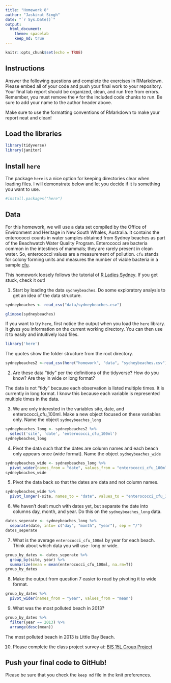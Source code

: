 ---
title: "Homework 8"
author: "Jaskirat Singh"
date: "`r Sys.Date()`"
output:
  html_document: 
    theme: spacelab
    keep_md: true
---

```{r setup, include=FALSE}
knitr::opts_chunk$set(echo = TRUE)
```

## Instructions
Answer the following questions and complete the exercises in RMarkdown. Please embed all of your code and push your final work to your repository. Your final lab report should be organized, clean, and run free from errors. Remember, you must remove the `#` for the included code chunks to run. Be sure to add your name to the author header above.  

Make sure to use the formatting conventions of RMarkdown to make your report neat and clean!  

## Load the libraries
```{r message=FALSE, warning=FALSE}
library(tidyverse)
library(janitor)
``` 

## Install `here`
The package `here` is a nice option for keeping directories clear when loading files. I will demonstrate below and let you decide if it is something you want to use.  
```{r}
#install.packages("here")
```

## Data
For this homework, we will use a data set compiled by the Office of Environment and Heritage in New South Whales, Australia. It contains the enterococci counts in water samples obtained from Sydney beaches as part of the Beachwatch Water Quality Program. Enterococci are bacteria common in the intestines of mammals; they are rarely present in clean water. So, enterococci values are a measurement of pollution. `cfu` stands for colony forming units and measures the number of viable bacteria in a sample [cfu](https://en.wikipedia.org/wiki/Colony-forming_unit).   

This homework loosely follows the tutorial of [R Ladies Sydney](https://rladiessydney.org/). If you get stuck, check it out!  

1. Start by loading the data `sydneybeaches`. Do some exploratory analysis to get an idea of the data structure.
```{r}
sydneybeaches <- read_csv("data/sydneybeaches.csv")
```
```{r}
glimpse(sydneybeaches)
```

If you want to try `here`, first notice the output when you load the `here` library. It gives you information on the current working directory. You can then use it to easily and intuitively load files.
```{r}
library('here')
```

The quotes show the folder structure from the root directory.
```{r}
sydneybeaches2 <-read_csv(here("homework", "data", "sydneybeaches.csv")) %>% clean_names()
```

2. Are these data "tidy" per the definitions of the tidyverse? How do you know? Are they in wide or long format?

The data is not "tidy" because each observation is listed multiple times. It is currently in long format. I know this because each variable is represented multiple times in the data. 

3. We are only interested in the variables site, date, and enterococci_cfu_100ml. Make a new object focused on these variables only. Name the object `sydneybeaches_long`

```{r}
sydneybeaches_long <- sydneybeaches2 %>% 
  select('site', 'date', 'enterococci_cfu_100ml')
sydneybeaches_long
```


4. Pivot the data such that the dates are column names and each beach only appears once (wide format). Name the object `sydneybeaches_wide`

```{r}
sydneybeaches_wide <- sydneybeaches_long %>% 
  pivot_wider(names_from = "date", values_from = "enterococci_cfu_100ml")
sydneybeaches_wide
```


5. Pivot the data back so that the dates are data and not column names.

```{r}
sydneybeaches_wide %>% 
  pivot_longer(-site, names_to = "date", values_to = "enterococci_cfu_100ml")
```


6. We haven't dealt much with dates yet, but separate the date into columns day, month, and year. Do this on the `sydneybeaches_long` data.

```{r}
dates_seperate <- sydneybeaches_long %>% 
  separate(date, into= c("day", "month", "year"), sep = "/")
dates_seperate
```


7. What is the average `enterococci_cfu_100ml` by year for each beach. Think about which data you will use- long or wide.

```{r}
group_by_dates <- dates_seperate %>% 
  group_by(site, year) %>% 
  summarize(mean = mean(enterococci_cfu_100ml, na.rm=T))
group_by_dates
```

8. Make the output from question 7 easier to read by pivoting it to wide format.

```{r}
group_by_dates %>% 
  pivot_wider(names_from = "year", values_from = "mean")
```

9. What was the most polluted beach in 2013?

```{r}
group_by_dates %>% 
  filter(year == 2013) %>% 
  arrange(desc(mean))
```
The most polluted beach in 2013 is Little Bay Beach. 

10. Please complete the class project survey at: [BIS 15L Group Project](https://forms.gle/H2j69Z3ZtbLH3efW6)

## Push your final code to GitHub!
Please be sure that you check the `keep md` file in the knit preferences.   